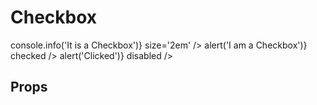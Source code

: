 

<Meta
  title='Components|Atoms/Checkbox'
  component={Checkbox}
/>

# Checkbox

<Preview>
  <Checkbox
    id='id01'
    onChange={() => console.info('It is a Checkbox')}
    size='2em'
  />
  <Checkbox
    id='id02'
    onChange={() => alert('I am a Checkbox')}
    checked
  />
  <Checkbox
    id='id03'
    onChange={() => alert('Clicked')}
    disabled
  />
</Preview>

## Props

<Props of={Checkbox} />
